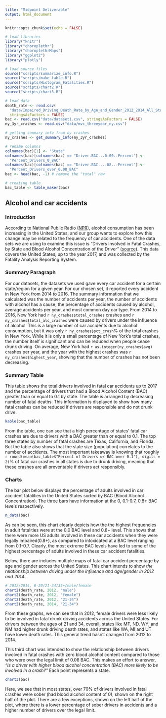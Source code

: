```yaml
---
title: "Midpoint Deliverable"
output: html_document
---
```


```r
knitr::opts_chunk$set(echo = FALSE)

# load libraries
library("knitr")
library("choroplethr")
library("choroplethrMaps")
library("ggplot2")
library("plotly")

# load source files
source("scripts/summarize_info.R")
source("scripts/make_table.R")
source("scripts/Histogram_Fatalities.R")
source("scripts/chart2.R")
source("scripts/chart3.R")

# load data
death_rate <- read.csv(
  "data/Impaired_Driving_Death_Rate_by_Age_and_Gender_2012_2014_All_States.csv",
  stringsAsFactors = FALSE)
bac <- read.csv("data/dataset1.csv", stringsAsFactors = FALSE)
ny_3yr_crashes <- read.csv("data/mvc_threeyear_ny.csv")

# getting summary info from ny crashes
ny_crashes <- get_summary_info(ny_3yr_crashes)

# rename columns
colnames(bac)[1] <- "State"
colnames(bac)[colnames(bac) == "Driver.BAC...0.00..Percent"] <-
  "Percent_Drivers_0_BAC"
colnames(bac)[colnames(bac) == "Driver.BAC....08...Percent"] <-
  "Percent_Drivers_over_0.08_BAC"
bac <- head(bac, -1) # remove the "total" row

# creating table
bac_table <- table_maker(bac)
```

## Alcohol and car accidents

### Introduction

According to National Public Radio ([NPR](https://www.npr.org/sections/thetwo-way/2017/08/10/542409957/drinking-on-
the-rise-in-u-s-especially-for-women-minorities-older-adults)), alcohol consumption has been increasing in the United States, and our group wants to explore how 
this change may be related to the frequency of car accidents. 
One of the data sets we are using to examine this issue is "Drivers Involved in 
Fatal Crashes, by State and Blood Alcohol Concentration of the Driver" ([source](https://www-fars.nhtsa.dot.gov/States/StatesAlcohol.aspx)). This 
data covers the United States, up to the year 2017, and was collected by the 
Fatality Analysis Reporting System.

### Summary Paragraph
For our datasets, the datasets we used gave every car accident for a certain state/region for a given year. For our chosen set, it reported every accident in New York from 2014 to 2016. The summary information that we calculated was the number of accidents per year, the number of accidents with alcohol has a cause, the percentage of accidents caused by alcohol, average accidents per year, and most common day car type. From 2014 to 2016, New York had `r ny_crashes$total_crashes` crashes and `r ny_crashes$total_alc_crashes` were caused by drivers under the influence of alcohol. This is a large number of car accidents due to alcohol consumption, but it was only `r ny_crashes$pct_crash`% of the total crashes in New York. While it is only a small percentage of New York's total crashes, the number itself is significant and can be reduced when people cease drunk driving. On average, New York had `r as.integer(ny_crashes$avg)` crashes per year, and the year with the highest crashes was `r ny_crashes$highest_year`, showing that the number of crashes has not been decreasing.

### Summary Table
This table shows the total drivers involved in fatal car accidents up to 2017 and the percentage of drivers that had a Blood Alcohol Content (BAC) greater than or equal to 0.1 by state. The table is arranged by decreasing number of fatal deaths. This information is displayed to show how many fatal crashes can be reduced if drivers are responsible and do not drunk drive.

``` r
kable(bac_table)
```

From the table, one can see that a high percentage of states' fatal car crashes are due to drivers with a BAC greater than or equal to 0.1. The top three states by number of fatal crashes are Texas, California, and Florida. But the table also shows that the state size (population) correlates to the number of accidents. The most important takeaway is knowing that roughly `r round(mean(bac_table$"Percent of Drivers w/ BAC over 0.1"), digits = 2)`% of fatal car crashes in all states is due to drunk driving, meaning that these crashes are all preventable if drivers act responsibly. 

### Charts
The bar plot below displays the percentage of adults involved in car accident fatalities in the United States sorted by BAC (Blood Alcohol Concentration). The three bars have information at the 0, 0.1-0.7, 0.8+ BAC levels respectively. 
```r
n_data(bac)
```

As can be seen, this chart clearly depicts how the the highest frequencies in adult fatalities were at the 0.0 BAC level and 0.8+ level. This shows that there were more US adults involved in these car accidents when they were legally impaired(0.8+), as compared to intoxicated at a BAC level ranging from 0.1-0.7. Clearly, the most extreme BAC levels have led to some of the highest percentage of adults involved in these car accident fatalities.

Below, there are includes multiple maps of fatal car accident percentage by age and gender across the United States. This chart intends to show _the relationship between driving under the influence and age/gender in 2012 and 2014._
```r
# 2012/2014, 0-20/21-34/35+/male/female
chart2(death_rate, 2012, "male")
chart2(death_rate, 2012, "female")
chart2(death_rate, 2012, "21-34")
chart2(death_rate, 2014, "21-34")
```

From these graphs, we can see that in 2012, female drivers were less likely to be involved in fatal drunk driving accidents across the United States. For drivers between the ages of 21 and 34, overall, states like MT, ND, WY, and NM had higher drunk driving death rates, and states like WA, MI and UT have lower death rates. This general trend hasn't changed from 2012 to 2014. 

This third chart was intended to show the relationship between drivers involved in fatal crashes with zero blood alcohol content compared to those who were over the legal limit of 0.08 BAC. This makes an effort to answer, _"Is a driver with higher blood alcohol concentration (BAC) more likely to be involved in a crash?"_ 
Each point represents a state.

```r
chart3(bac)
```

Here, we see that in most states, over 70% of drivers involved in fatal crashes were sober (had blood alcohol content of 0), shown on the right half of the plot. There are a few exceptions, shown on the left half of the plot, where there is a lower percentage of sober drivers in accidents and a higher number of drivers over the legal limit.
